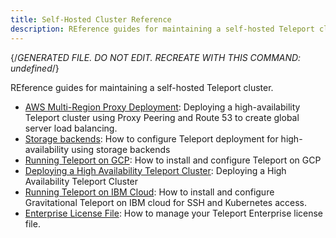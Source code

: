 ```yaml
---
title: Self-Hosted Cluster Reference
description: REference guides for maintaining a self-hosted Teleport cluster.
---
```


{/*GENERATED FILE. DO NOT EDIT. RECREATE WITH THIS COMMAND:
undefined*/}

REference guides for maintaining a self-hosted Teleport cluster.

- [AWS Multi-Region Proxy Deployment](aws-gslb-proxy-peering-ha-deployment.mdx): Deploying a high-availability Teleport cluster using Proxy Peering and Route 53 to create global server load balancing.
- [Storage backends](backends.mdx): How to configure Teleport deployment for high-availability using storage backends
- [Running Teleport on GCP](gcp.mdx): How to install and configure Teleport on GCP
- [Deploying a High Availability Teleport Cluster](high-availability.mdx): Deploying a High Availability Teleport Cluster
- [Running Teleport on IBM Cloud](ibm.mdx): How to install and configure Gravitational Teleport on IBM cloud for SSH and Kubernetes access.
- [Enterprise License File](license.mdx): How to manage your Teleport Enterprise license file.
